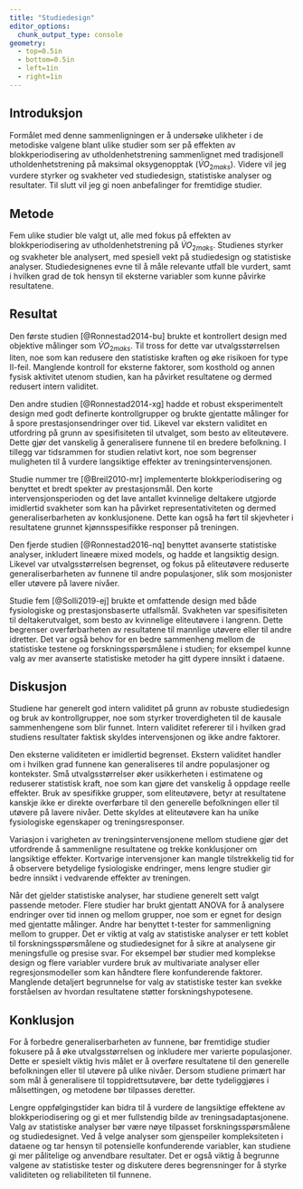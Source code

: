 ```yaml
---
title: "Studiedesign"
editor_options: 
  chunk_output_type: console
geometry:
  - top=0.5in
  - bottom=0.5in
  - left=1in
  - right=1in
---
```





## Introduksjon

Formålet med denne sammenligningen er å undersøke ulikheter i de metodiske valgene blant ulike studier som ser på effekten av blokkperiodisering av utholdenhetstrening sammenlignet med tradisjonell utholdenhetstrening på maksimal oksygenopptak ($\dot{V}O_{2maks}$). Videre vil jeg vurdere styrker og svakheter ved studiedesign, statistiske analyser og resultater. Til slutt vil jeg gi noen anbefalinger for fremtidige studier.

## Metode

Fem ulike studier ble valgt ut, alle med fokus på effekten av blokkperiodisering av utholdenhetstrening på $\dot{V}O_{2maks}$. Studienes styrker og svakheter ble analysert, med spesiell vekt på studiedesign og statistiske analyser. Studiedesignenes evne til å måle relevante utfall ble vurdert, samt i hvilken grad de tok hensyn til eksterne variabler som kunne påvirke resultatene.

## Resultat

Den første studien [@Ronnestad2014-bu] brukte et kontrollert design med objektive målinger som $\dot{V}O_{2maks}$. Til tross for dette var utvalgsstørrelsen liten, noe som kan redusere den statistiske kraften og øke risikoen for type II-feil. Manglende kontroll for eksterne faktorer, som kosthold og annen fysisk aktivitet utenom studien, kan ha påvirket resultatene og dermed redusert intern validitet.

Den andre studien [@Ronnestad2014-xg] hadde et robust eksperimentelt design med godt definerte kontrollgrupper og brukte gjentatte målinger for å spore prestasjonsendringer over tid. Likevel var ekstern validitet en utfordring på grunn av spesifisiteten til utvalget, som besto av eliteutøvere. Dette gjør det vanskelig å generalisere funnene til en bredere befolkning. I tillegg var tidsrammen for studien relativt kort, noe som begrenser muligheten til å vurdere langsiktige effekter av treningsintervensjonen.

Studie nummer tre [@Breil2010-mr] implementerte blokkperiodisering og benyttet et bredt spekter av prestasjonsmål. Den korte intervensjonsperioden og det lave antallet kvinnelige deltakere utgjorde imidlertid svakheter som kan ha påvirket representativiteten og dermed generaliserbarheten av konklusjonene. Dette kan også ha ført til skjevheter i resultatene grunnet kjønnsspesifikke responser på treningen.

Den fjerde studien [@Ronnestad2016-nq] benyttet avanserte statistiske analyser, inkludert lineære mixed models, og hadde et langsiktig design. Likevel var utvalgsstørrelsen begrenset, og fokus på eliteutøvere reduserte generaliserbarheten av funnene til andre populasjoner, slik som mosjonister eller utøvere på lavere nivåer.

Studie fem [@Solli2019-ej] brukte et omfattende design med både fysiologiske og prestasjonsbaserte utfallsmål. Svakheten var spesifisiteten til deltakerutvalget, som besto av kvinnelige eliteutøvere i langrenn. Dette begrenser overførbarheten av resultatene til mannlige utøvere eller til andre idretter. Det var også behov for en bedre sammenheng mellom de statistiske testene og forskningsspørsmålene i studien; for eksempel kunne valg av mer avanserte statistiske metoder ha gitt dypere innsikt i dataene.

## Diskusjon

Studiene har generelt god intern validitet på grunn av robuste studiedesign og bruk av kontrollgrupper, noe som styrker troverdigheten til de kausale sammenhengene som blir funnet. Intern validitet refererer til i hvilken grad studiens resultater faktisk skyldes intervensjonen og ikke andre faktorer.

Den eksterne validiteten er imidlertid begrenset. Ekstern validitet handler om i hvilken grad funnene kan generaliseres til andre populasjoner og kontekster. Små utvalgsstørrelser øker usikkerheten i estimatene og reduserer statistisk kraft, noe som kan gjøre det vanskelig å oppdage reelle effekter. Bruk av spesifikke grupper, som eliteutøvere, betyr at resultatene kanskje ikke er direkte overførbare til den generelle befolkningen eller til utøvere på lavere nivåer. Dette skyldes at eliteutøvere kan ha unike fysiologiske egenskaper og treningsresponser.

Variasjon i varigheten av treningsintervensjonene mellom studiene gjør det utfordrende å sammenligne resultatene og trekke konklusjoner om langsiktige effekter. Kortvarige intervensjoner kan mangle tilstrekkelig tid for å observere betydelige fysiologiske endringer, mens lengre studier gir bedre innsikt i vedvarende effekter av treningen.

Når det gjelder statistiske analyser, har studiene generelt sett valgt passende metoder. Flere studier har brukt gjentatt ANOVA for å analysere endringer over tid innen og mellom grupper, noe som er egnet for design med gjentatte målinger. Andre har benyttet t-tester for sammenligning mellom to grupper. Det er viktig at valg av statistiske analyser er tett koblet til forskningsspørsmålene og studiedesignet for å sikre at analysene gir meningsfulle og presise svar. For eksempel bør studier med komplekse design og flere variabler vurdere bruk av multivariate analyser eller regresjonsmodeller som kan håndtere flere konfunderende faktorer. Manglende detaljert begrunnelse for valg av statistiske tester kan svekke forståelsen av hvordan resultatene støtter forskningshypotesene.

## Konklusjon

For å forbedre generaliserbarheten av funnene, bør fremtidige studier fokusere på å øke utvalgsstørrelsen og inkludere mer varierte populasjoner. Dette er spesielt viktig hvis målet er å overføre resultatene til den generelle befolkningen eller til utøvere på ulike nivåer. Dersom studiene primært har som mål å generalisere til toppidrettsutøvere, bør dette tydeliggjøres i målsettingen, og metodene bør tilpasses deretter.

Lengre oppfølgingstider kan bidra til å vurdere de langsiktige effektene av blokkperiodisering og gi et mer fullstendig bilde av treningsadaptasjonene. Valg av statistiske analyser bør være nøye tilpasset forskningsspørsmålene og studiedesignet. Ved å velge analyser som gjenspeiler kompleksiteten i dataene og tar hensyn til potensielle konfunderende variabler, kan studiene gi mer pålitelige og anvendbare resultater. Det er også viktig å begrunne valgene av statistiske tester og diskutere deres begrensninger for å styrke validiteten og reliabiliteten til funnene.
